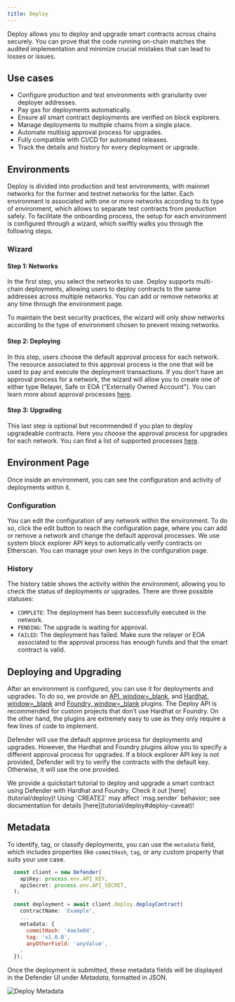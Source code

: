 ```yaml
---
title: Deploy
---
```


Deploy allows you to deploy and upgrade smart contracts across chains securely. You can prove that the code running on-chain matches the audited implementation and minimize crucial mistakes that can lead to losses or issues.

## Use cases

* Configure production and test environments with granularity over deployer addresses.
* Pay gas for deployments automatically.
* Ensure all smart contract deployments are verified on block explorers.
* Manage deployments to multiple chains from a single place.
* Automate multisig approval process for upgrades.
* Fully compatible with CI/CD for automated releases.
* Track the details and history for every deployment or upgrade.

## Environments

Deploy is divided into production and test environments, with mainnet networks for the former and testnet networks for the latter. Each environment is associated with one or more networks according to its type of environment, which allows to separate test contracts from production safely. To facilitate the onboarding process, the setup for each environment is configured through a wizard, which swiftly walks you through the following steps.

### Wizard

#### Step 1: Networks

In the first step, you select the networks to use. Deploy supports multi-chain deployments, allowing users to deploy contracts to the same addresses across multiple networks. You can add or remove networks at any time through the environment page.

<Callout>
To maintain the best security practices, the wizard will only show networks according to the type of environment chosen to prevent mixing networks.
</Callout>

#### Step 2: Deploying

In this step, users choose the default approval process for each network. The resource associated to this approval process is the one that will be used to pay and execute the deployment transactions. If you don’t have an approval process for a network, the wizard will allow you to create one of either type Relayer, Safe or EOA ("Externally Owned Account"). You can learn more about approval processes [here](settings#approval-processes).

#### Step 3: Upgrading

This last step is optional but recommended if you plan to deploy upgradeable contracts. Here you choose the approval process for upgrades for each network. You can find a list of supported processes [here](settings#approval-processes).

## Environment Page

Once inside an environment, you can see the configuration and activity of deployments within it.

### Configuration

You can edit the configuration of any network within the environment. To do so, click the edit button to reach the configuration page, where you can add or remove a network and change the default approval processes. We use system block explorer API keys to automatically verify contracts on Etherscan. You can manage your own keys in the configuration page.

### History

The history table shows the activity within the environment, allowing you to check the status of deployments or upgrades. There are three possible statuses:

* `COMPLETE`: The deployment has been successfully executed in the network.
* `PENDING`: The upgrade is waiting for approval.
* `FAILED`: The deployment has failed. Make sure the relayer or EOA associated to the approval process has enough funds and that the smart contract is valid.

## Deploying and Upgrading

After an environment is configured, you can use it for deployments and upgrades. To do so, we provide an [API, window=_blank](https://www.npmjs.com/package/@openzeppelin/defender-sdk-deploy-client), and [Hardhat, window=_blank](https://www.npmjs.com/package/@openzeppelin/hardhat-upgrades) and [Foundry, window=_blank](https://github.com/OpenZeppelin/openzeppelin-foundry-upgrades) plugins. The Deploy API is recommended for custom projects that don’t use Hardhat or Foundry. On the other hand, the plugins are extremely easy to use as they only require a few lines of code to implement.

Defender will use the default approve process for deployments and upgrades. However, the Hardhat and Foundry plugins allow you to specify a different approval process for upgrades. If a block explorer API key is not provided, Defender will try to verify the contracts with the default key. Otherwise, it will use the one provided.

<Callout>
We provide a quickstart tutorial to deploy and upgrade a smart contract using Defender with Hardhat and Foundry. Check it out [here](tutorial/deploy)!
</Callout>

<Callout type='warn'>
Using `CREATE2` may affect `msg.sender` behavior; see documentation for details [here](tutorial/deploy#deploy-caveat)!
</Callout>

## Metadata

To identify, tag, or classify deployments, you can use the `metadata` field, which includes properties like `commitHash`, `tag`, or any custom property that suits your use case.

```js
  const client = new Defender(
    apiKey: process.env.API_KEY,
    apiSecret: process.env.API_SECRET,
  );

  const deployment = await client.deploy.deployContract(
    contractName: 'Example',
    ...
    metadata: {
      commitHash: '4ae3e0d',
      tag: 'v1.0.0',
      anyOtherField: 'anyValue',
    ,
  });
```

Once the deployment is submitted, these metadata fields will be displayed in the Defender UI under _Metadata_, formatted in JSON.

![Deploy Metadata](/defender/deploy-metadata-1.0.png)
